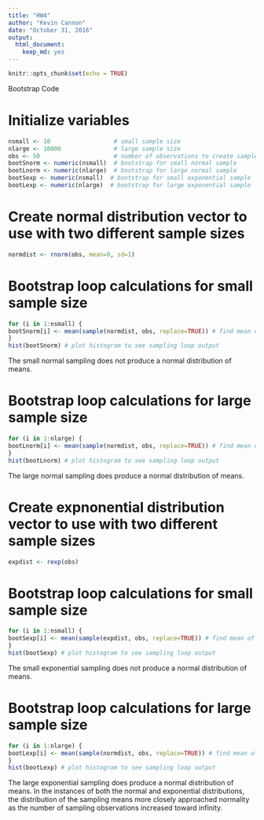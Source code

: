 ```yaml
---
title: "HW4"
author: "Kevin Cannon"
date: "October 31, 2016"
output: 
  html_document: 
    keep_md: yes
---
```


```r
knitr::opts_chunk$set(echo = TRUE)
```
Bootstrap Code

# Initialize variables
```r
nsmall <- 10                  # small sample size
nlarge <- 10000               # large sample size
obs <- 50                     # number of observations to create samples
bootSnorm <- numeric(nsmall)  # bootstrap for small normal sample
bootLnorm <- numeric(nlarge)  # bootstrap for large normal sample
bootSexp <- numeric(nsmall)  # bootstrap for small exponential sample
bootLexp <- numeric(nlarge)  # bootstrap for large exponential sample
```

# Create normal distribution vector to use with two different sample sizes
```r
normdist <- rnorm(obs, mean=0, sd=1) 
```

# Bootstrap loop calculations for small sample size
```r
for (i in 1:nsmall) {
bootSnorm[i] <- mean(sample(normdist, obs, replace=TRUE)) # find mean of sampling and assign during loop
}
hist(bootSnorm) # plot histogram to see sampling loop output
```

The small normal sampling does not produce a normal distribution of means.


# Bootstrap loop calculations for large sample size
```r
for (i in 1:nlarge) {
bootLnorm[i] <- mean(sample(normdist, obs, replace=TRUE)) # find mean of sampling and assign during loop
}
hist(bootLnorm) # plot histogram to see sampling loop output
```

The large normal sampling does produce a normal distribution of means.

# Create expnonential distribution vector to use with two different sample sizes
```r
expdist <- rexp(obs)
```

# Bootstrap loop calculations for small sample size
```r
for (i in 1:nsmall) {
bootSexp[i] <- mean(sample(expdist, obs, replace=TRUE)) # find mean of sampling and assign during loop
}
hist(bootSexp) # plot histogram to see sampling loop output
```

The small exponential sampling does not produce a normal distribution of means.

# Bootstrap loop calculations for large sample size
```r
for (i in 1:nlarge) {
bootLexp[i] <- mean(sample(normdist, obs, replace=TRUE)) # find mean of sampling and assign during loop
}
hist(bootLexp) # plot histogram to see sampling loop output
```

The large exponential sampling does produce a normal distribution of means. In the instances of both the normal and exponential distributions, the distribution of the sampling means more closely approached normality as the number of sampling observations increased toward infinity.